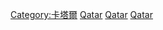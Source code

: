 [[Category:卡塔爾|Category:卡塔爾]]
[[Category:亞洲各國社會|Qatar]]
[[Category:阿拉伯社會|Qatar]]
[[Category:中東社會|Qatar]]